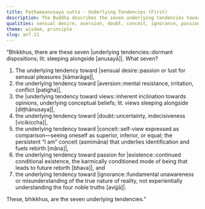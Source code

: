```yaml
---
title: Paṭhamaanusaya sutta - Underlying Tendencies (First)
description: The Buddha describes the seven underlying tendencies toward 1) sensual desire, 2) aversion, 3) views, 4) doubt, 5) conceit, 6) passion for existence, and 7) ignorance that are present in living beings.
qualities: sensual desire, aversion, doubt, conceit, ignorance, passion, wrong view
theme: wisdom, principle
slug: an7.11
---
```


“Bhikkhus, there are these seven |underlying tendencies::dormant dispositions; lit: sleeping alongside [anusayā]|. What seven?

1) The underlying tendency toward |sensual desire::passion or lust for sensual pleasures [kāmarāga]|,
2) the underlying tendency toward |aversion::mental resistance, irritation, conflict [paṭigha]|,
3) the |underlying tendency toward views::inherent inclination towards opinions, underlying conceptual beliefs; lit. views sleeping alongside [diṭṭhānusaya]|,
4) the underlying tendency toward |doubt::uncertainty, indecisiveness [vicikiccha]|,
5) the underlying tendency toward |conceit::self-view expressed as comparison—seeing oneself as superior, inferior, or equal; the persistent “I am” conceit (asmimāna) that underlies identification and fuels rebirth [māna]|,
6) the underlying tendency toward passion for |existence::continued conditional existence, the karmically conditioned mode of being that leads to future rebirth [bhava]|, and
7) the underlying tendency toward |ignorance::fundamental unawareness or misunderstanding of the true nature of reality, not experientially understanding the four noble truths [avijjā]|.

These, bhikkhus, are the seven underlying tendencies.”